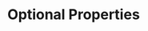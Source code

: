 ---
id: "q_ts9i0j1k"
questionType: "MULTIPLE_CHOICE"
title: "Optional Properties"
description: "How do you mark a property as optional in an interface?"
difficulty: "EASY"
category: "Type Script"
options:
  - "name: string?"
  - "name?: string"
  - "optional name: string"
  - "name: optional string"
correctAnswer: 1
---